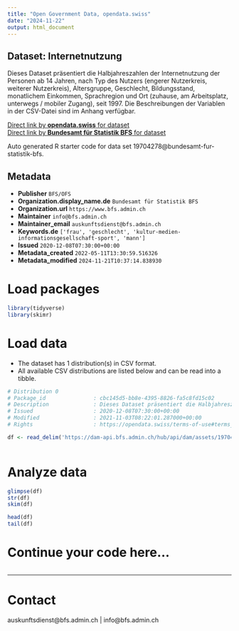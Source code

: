 ```yaml
---
title: "Open Government Data, opendata.swiss"
date: "2024-11-22"
output: html_document
---
```


## Dataset: Internetnutzung

Dieses Dataset präsentiert die Halbjahreszahlen der Internetnutzung der Personen ab 14 Jahren, nach Typ des Nutzers (engerer Nutzerkreis, weiterer Nutzerkreis), Altersgruppe, Geschlecht, Bildungsstand, monatlichem Einkommen, Sprachregion und Ort (zuhause, am Arbeitsplatz, unterwegs / mobiler Zugang), seit 1997. Die Beschreibungen der Variablen in der CSV-Datei sind im Anhang verfügbar.

[Direct link by **opendata.swiss** for dataset](https://opendata.swiss/de/dataset/internetnutzung)<br>
[Direct link by **Bundesamt für Statistik BFS** for dataset](https://www.bfs.admin.ch/asset/de/ts-x-ind-30106)

Auto generated R starter code for data set 19704278@bundesamt-fur-statistik-bfs.

## Metadata

- **Publisher** `BFS/OFS`
- **Organization.display_name.de** `Bundesamt für Statistik BFS`
- **Organization.url** `https://www.bfs.admin.ch`
- **Maintainer** `info@bfs.admin.ch`
- **Maintainer_email** `auskunftsdienst@bfs.admin.ch`
- **Keywords.de** `['frau', 'geschlecht', 'kultur-medien-informationsgesellschaft-sport', 'mann']`
- **Issued** `2020-12-08T07:30:00+00:00`
- **Metadata_created** `2022-05-11T13:30:59.516326`
- **Metadata_modified** `2024-11-21T10:37:14.838930`


# Load packages

```r

library(tidyverse)
library(skimr)

```

# Load data

-   The dataset has 1 distribution(s) in CSV format.
-   All available CSV distributions are listed below and can be read into a tibble.

```r

# Distribution 0
# Package_id               : cbc145d5-bb8e-4395-8826-fa5c8fd15c02
# Description              : Dieses Dataset präsentiert die Halbjahreszahlen der Internetnutzung der Personen ab 14 Jahren, nach Typ des Nutzers (engerer Nutzerkreis, weiterer Nutzerkreis), Altersgruppe, Geschlecht, Bildungsstand, monatlichem Einkommen, Sprachregion und Ort (zuhause, am Arbeitsplatz, unterwegs / mobiler Zugang), seit 1997. Die Beschreibungen der Variablen in der CSV-Datei sind im Anhang verfügbar.
# Issued                   : 2020-12-08T07:30:00+00:00
# Modified                 : 2021-11-03T08:22:01.287000+00:00
# Rights                   : https://opendata.swiss/terms-of-use#terms_by_ask

df <- read_delim('https://dam-api.bfs.admin.ch/hub/api/dam/assets/19704295/master')



```

# Analyze data

```r

glimpse(df)
str(df)
skim(df)

head(df)
tail(df)

```

# Continue your code here...

```r

```

------------------------------------------------------------------------

# Contact

auskunftsdienst@bfs.admin.ch | info@bfs.admin.ch
